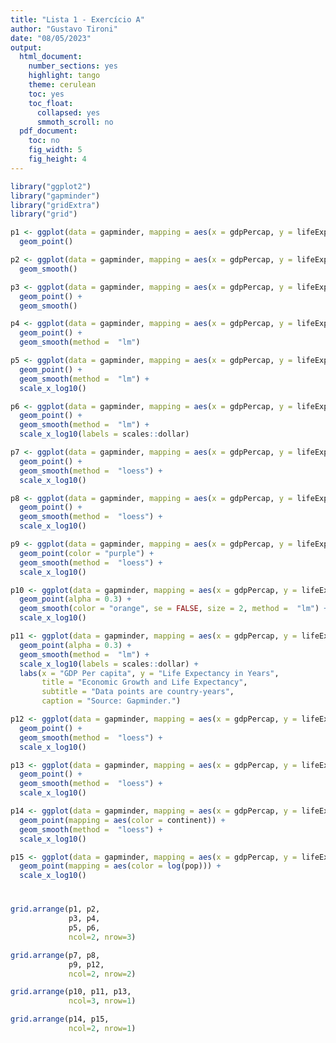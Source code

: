 ```yaml
---
title: "Lista 1 - Exercício A"
author: "Gustavo Tironi"
date: "08/05/2023"
output:
  html_document:
    number_sections: yes
    highlight: tango
    theme: cerulean
    toc: yes
    toc_float:
      collapsed: yes
      smmoth_scroll: no
  pdf_document:
    toc: no
    fig_width: 5
    fig_height: 4
---
```


```r
library("ggplot2")
library("gapminder")
library("gridExtra")
library("grid")

p1 <- ggplot(data = gapminder, mapping = aes(x = gdpPercap, y = lifeExp)) + 
  geom_point()

p2 <- ggplot(data = gapminder, mapping = aes(x = gdpPercap, y = lifeExp)) + 
  geom_smooth()

p3 <- ggplot(data = gapminder, mapping = aes(x = gdpPercap, y = lifeExp)) + 
  geom_point() + 
  geom_smooth()

p4 <- ggplot(data = gapminder, mapping = aes(x = gdpPercap, y = lifeExp)) + 
  geom_point() + 
  geom_smooth(method =  "lm")

p5 <- ggplot(data = gapminder, mapping = aes(x = gdpPercap, y = lifeExp)) + 
  geom_point() + 
  geom_smooth(method =  "lm") + 
  scale_x_log10()

p6 <- ggplot(data = gapminder, mapping = aes(x = gdpPercap, y = lifeExp)) + 
  geom_point() + 
  geom_smooth(method =  "lm") + 
  scale_x_log10(labels = scales::dollar)

p7 <- ggplot(data = gapminder, mapping = aes(x = gdpPercap, y = lifeExp, color = continent)) + 
  geom_point() +
  geom_smooth(method =  "loess") + 
  scale_x_log10()

p8 <- ggplot(data = gapminder, mapping = aes(x = gdpPercap, y = lifeExp, color = "purple")) + 
  geom_point() +
  geom_smooth(method =  "loess") + 
  scale_x_log10()

p9 <- ggplot(data = gapminder, mapping = aes(x = gdpPercap, y = lifeExp)) + 
  geom_point(color = "purple") +
  geom_smooth(method =  "loess") + 
  scale_x_log10()

p10 <- ggplot(data = gapminder, mapping = aes(x = gdpPercap, y = lifeExp)) + 
  geom_point(alpha = 0.3) +
  geom_smooth(color = "orange", se = FALSE, size = 2, method =  "lm") + 
  scale_x_log10()

p11 <- ggplot(data = gapminder, mapping = aes(x = gdpPercap, y = lifeExp)) + 
  geom_point(alpha = 0.3) +
  geom_smooth(method =  "lm") + 
  scale_x_log10(labels = scales::dollar) +
  labs(x = "GDP Per capita", y = "Life Expectancy in Years",
       title = "Economic Growth and Life Expectancy",
       subtitle = "Data points are country-years",
       caption = "Source: Gapminder.")

p12 <- ggplot(data = gapminder, mapping = aes(x = gdpPercap, y = lifeExp, color = continent, fill = continent)) + 
  geom_point() +
  geom_smooth(method =  "loess") + 
  scale_x_log10()

p13 <- ggplot(data = gapminder, mapping = aes(x = gdpPercap, y = lifeExp)) + 
  geom_point() +
  geom_smooth(method =  "loess") + 
  scale_x_log10()

p14 <- ggplot(data = gapminder, mapping = aes(x = gdpPercap, y = lifeExp)) + 
  geom_point(mapping = aes(color = continent)) +
  geom_smooth(method =  "loess") + 
  scale_x_log10()

p15 <- ggplot(data = gapminder, mapping = aes(x = gdpPercap, y = lifeExp)) + 
  geom_point(mapping = aes(color = log(pop))) +
  scale_x_log10()
```

# 

```r
grid.arrange(p1, p2,
             p3, p4,
             p5, p6,
             ncol=2, nrow=3)
```

```r
grid.arrange(p7, p8,
             p9, p12,
             ncol=2, nrow=2)
```

```r
grid.arrange(p10, p11, p13,
             ncol=3, nrow=1)
```

```r
grid.arrange(p14, p15,
             ncol=2, nrow=1)
```